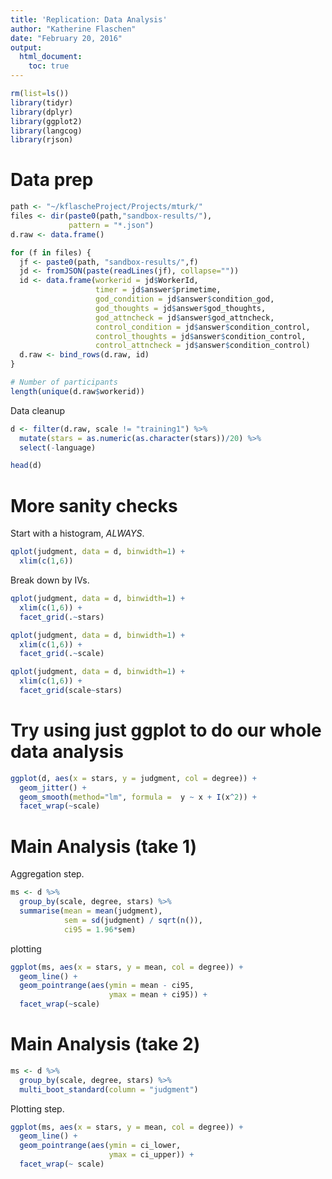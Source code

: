 ```yaml
---
title: 'Replication: Data Analysis'
author: "Katherine Flaschen"
date: "February 20, 2016"
output: 
  html_document:
    toc: true
---
```


```r
rm(list=ls())
library(tidyr)
library(dplyr)
library(ggplot2)
library(langcog) 
library(rjson)
```

# Data prep

```r
path <- "~/kflascheProject/Projects/mturk/"
files <- dir(paste0(path,"sandbox-results/"), 
             pattern = "*.json")
d.raw <- data.frame()

for (f in files) {
  jf <- paste0(path, "sandbox-results/",f)
  jd <- fromJSON(paste(readLines(jf), collapse=""))
  id <- data.frame(workerid = jd$WorkerId,
                   timer = jd$answer$primetime,
                   god_condition = jd$answer$condition_god,
                   god_thoughts = jd$answer$god_thoughts,
                   god_attncheck = jd$answer$god_attncheck,
                   control_condition = jd$answer$condition_control,
                   control_thoughts = jd$answer$condition_control,
                   control_attncheck = jd$answer$condition_control)
  d.raw <- bind_rows(d.raw, id)
}

# Number of participants
length(unique(d.raw$workerid))
```

Data cleanup

```r
d <- filter(d.raw, scale != "training1") %>%
  mutate(stars = as.numeric(as.character(stars))/20) %>%
  select(-language)

head(d)
```

# More sanity checks

Start with a histogram, *ALWAYS*. 
```r
qplot(judgment, data = d, binwidth=1) + 
  xlim(c(1,6))

```

Break down by IVs.

```r
qplot(judgment, data = d, binwidth=1) + 
  xlim(c(1,6)) + 
  facet_grid(.~stars)

qplot(judgment, data = d, binwidth=1) + 
  xlim(c(1,6)) + 
  facet_grid(.~scale)

qplot(judgment, data = d, binwidth=1) + 
  xlim(c(1,6)) + 
  facet_grid(scale~stars)
```

# Try using just ggplot to do our whole data analysis

```r
ggplot(d, aes(x = stars, y = judgment, col = degree)) + 
  geom_jitter() + 
  geom_smooth(method="lm", formula =  y ~ x + I(x^2)) +
  facet_wrap(~scale)
```

# Main Analysis (take 1)

Aggregation step. 

```r
ms <- d %>%
  group_by(scale, degree, stars) %>%
  summarise(mean = mean(judgment), 
            sem = sd(judgment) / sqrt(n()), 
            ci95 = 1.96*sem)
```

plotting

```r
ggplot(ms, aes(x = stars, y = mean, col = degree)) + 
  geom_line() + 
  geom_pointrange(aes(ymin = mean - ci95, 
                      ymax = mean + ci95)) + 
  facet_wrap(~scale)
```


# Main Analysis (take 2)

```r
ms <- d %>%
  group_by(scale, degree, stars) %>%
  multi_boot_standard(column = "judgment")
```

Plotting step. 

```r
ggplot(ms, aes(x = stars, y = mean, col = degree)) + 
  geom_line() + 
  geom_pointrange(aes(ymin = ci_lower, 
                      ymax = ci_upper)) + 
  facet_wrap(~ scale)
```

